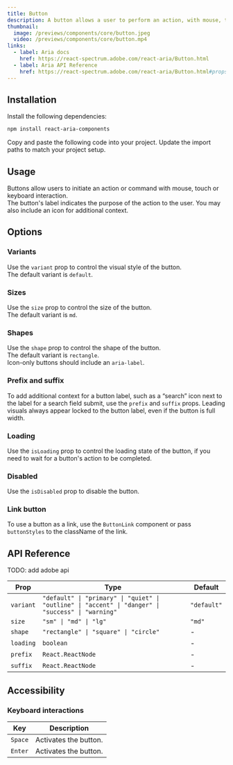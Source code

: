 ```yaml
---
title: Button
description: A button allows a user to perform an action, with mouse, touch, and keyboard interactions.
thumbnail:
  image: /previews/components/core/button.jpeg
  video: /previews/components/core/button.mp4
links:
  - label: Aria docs
    href: https://react-spectrum.adobe.com/react-aria/Button.html
  - label: Aria API Reference
    href: https://react-spectrum.adobe.com/react-aria/Button.html#props
---
```


<ComponentPreview name="demos/components/core/button/default" />

## Installation

<Steps>
  <Step>Install the following dependencies:</Step>

```bash
npm install react-aria-components
```

  <Step>Copy and paste the following code into your project.</Step>
  <ComponentSource name="components/core/default/button" />
  <Step>Update the import paths to match your project setup.</Step>
</Steps>

## Usage

Buttons allow users to initiate an action or command with mouse, touch or keyboard interaction.<br/>
The button's label indicates the purpose of the action to the user. You may also include an icon for additional context.

## Options

### Variants

Use the `variant` prop to control the visual style of the button.<br/>
The default variant is `default`.

<ComponentPreview name="demos/components/core/button/variants" />

### Sizes

Use the `size` prop to control the size of the button.<br/>
The default variant is `md`.

<ComponentPreview name="demos/components/core/button/sizes" />

### Shapes

Use the `shape` prop to control the shape of the button.<br/>
The default variant is `rectangle`.<br/>
Icon-only buttons should include an `aria-label`.

<ComponentPreview name="demos/components/core/button/shapes" />

### Prefix and suffix

To add additional context for a button label, such as a “search” icon next to the label for a search field submit, use the `prefix` and `suffix` props. Leading visuals always appear locked to the button label, even if the button is full width.

<ComponentPreview name="demos/components/core/button/prefix-and-suffix" />

### Loading

Use the `isLoading` prop to control the loading state of the button, if you need to wait for a button's action to be completed.

<ComponentPreview name="demos/components/core/button/loading" />

### Disabled

Use the `isDisabled` prop to disable the button.

<ComponentPreview name="demos/components/core/button/disabled" />

### Link button

To use a button as a link, use the `ButtonLink` component or pass `buttonStyles` to the className of the link.

<ComponentPreview name="demos/components/core/button/link-button" />

## API Reference

TODO: add adobe api

| Prop      | Type                                                                                               | Default     |
| --------- | -------------------------------------------------------------------------------------------------- | ----------- |
| `variant` | `"default" \| "primary" \| "quiet" \| "outline" \| "accent" \| "danger" \| "success" \| "warning"` | `"default"` |
| `size`    | `"sm" \| "md" \| "lg"`                                                                             | `"md"`      |
| `shape`   | `"rectangle" \| "square" \| "circle"`                                                              | -           |
| `loading` | `boolean`                                                                                          | -           |
| `prefix`  | `React.ReactNode`                                                                                  | -           |
| `suffix`  | `React.ReactNode`                                                                                  | -           |

## Accessibility

### Keyboard interactions

| Key     | Description           |
| ------- | --------------------- |
| `Space` | Activates the button. |
| `Enter` | Activates the button. |
